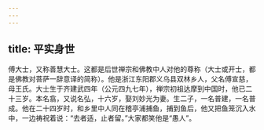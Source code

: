 ```yaml
---
---
---
```

title: 平实身世
---




傅大士，又称善慧大士。这都是后世禅宗和佛教中人对他的尊称（大士或开士，都是佛教对菩萨一辞意译的简称）。他是浙江东阳郡义乌县双林乡人，父名傅宣慈，母王氏。大士生于齐建武四年（公元四九七年），禅宗初祖达摩到中国时，他已二十三岁。本名翕，又说名弘，十六岁，娶刘妙光为妻。生二子，一名普建，一名普成。他在二十四岁时，和乡里中人同在稽亭浦捕鱼，捕到鱼后，他又把鱼笼沉入水中，一边祷祝着说：“去者适，止者留。”大家都笑他是“愚人”。